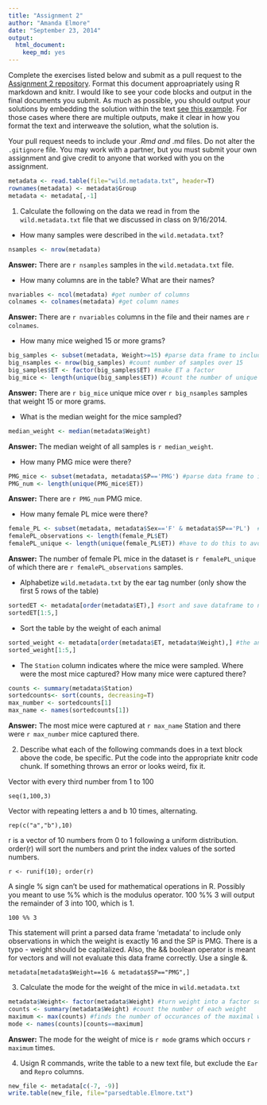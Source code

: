 ```yaml
---
title: "Assignment 2"
author: "Amanda Elmore"
date: "September 23, 2014"
output:
  html_document:
    keep_md: yes
---
```


Complete the exercises listed below and submit as a pull request to the [Assignment 2 repository](http://www.github.com/microbialinformatics/assignment02).  Format this document approapriately using R markdown and knitr. I would like to see your code blocks and output in the final documents you submit. As much as possible, you should output your solutions by embedding the solution within the text [see this example](https://github.com/microbialinformatics/assignment02/blob/master/example.Rmd). For those cases where there are multiple outputs, make it clear in how you format the text and interweave the solution, what the solution is.

Your pull request needs to include your *.Rmd and *.md files. Do not alter the `.gitignore` file. You may work with a partner, but you must submit your own assignment and give credit to anyone that worked with you on the assignment.

```r
metadata <- read.table(file="wild.metadata.txt", header=T)
rownames(metadata) <- metadata$Group
metadata <- metadata[,-1]
```

1.  Calculate the following on the data we read in from the `wild.metadata.txt` file that we discussed in class on 9/16/2014.

  * How many samples were described in the `wild.metadata.txt`?
  
```r
nsamples <- nrow(metadata)
```

**Answer:** There are `r nsamples` samples in the `wild.metadata.txt` file.
  
  
  * How many columns are in the table? What are their names?

```r
nvariables <- ncol(metadata) #get number of columns
colnames <- colnames(metadata) #get column names
```

**Answer:** There are `r nvariables` columns in the file and their names are `r colnames`.
  
  * How many mice weighed 15 or more grams?
```r
big_samples <- subset(metadata, Weight>=15) #parse data frame to include only heavy samples
big_nsamples <- nrow(big_samples) #count number of samples over 15
big_samples$ET <- factor(big_samples$ET) #make ET a factor 
big_mice <- length(unique(big_samples$ET)) #count the number of unique mice over 15 grams
```

**Answer:** There are `r big_mice` unique mice over `r big_nsamples` samples that weight 15 or more grams.
  
  * What is the median weight for the mice sampled?
```r
median_weight <- median(metadata$Weight)
```

**Answer:** The median weight of all samples is `r median_weight`.
  
  * How many PMG mice were there?
```r
PMG_mice <- subset(metadata, metadata$SP=='PMG') #parse data frame to include only PMG mice
PMG_num <- length(unique(PMG_mice$ET))
```

**Answer:** There are `r PMG_num` PMG mice.
  
  * How many female PL mice were there?
```r
female_PL <- subset(metadata, metadata$Sex=='F' & metadata$SP=='PL')  #parse data table to be only female PL mice
femalePL_observations <- length(female_PL$ET)
femalePL_unique <- length(unique(female_PL$ET)) #have to do this to avoid repeat samples from same mouse
```

**Answer:** The number of female PL mice in the dataset is `r femalePL_unique ` of which there are `r femalePL_observations` samples.

  * Alphabetize `wild.metadata.txt` by the ear tag number (only show the first 5 rows of the table)
  
```r
sortedET <- metadata[order(metadata$ET),] #sort and save dataframe to new varible
sortedET[1:5,]
```  
  
  
  * Sort the table by the weight of each animal
```r
sorted_weight <- metadata[order(metadata$ET, metadata$Weight),] #the animals are sorted and each animal is sorted by weight
sorted_weight[1:5,]
```  

  * The `Station` column indicates where the mice were sampled. Where were the most mice captured? How many mice were captured there?
```r
counts <- summary(metadata$Station)
sortedcounts<- sort(counts, decreasing=T)
max_number <- sortedcounts[1]
max_name <- names(sortedcounts[1])
```
  
**Answer:** The most mice were captured at `r max_name` Station and there were `r max_number` mice captured there.

2.	Describe what each of the following commands does in a text block above the code, be specific. Put the code into the appropriate knitr code chunk. If something throws an error or looks weird, fix it.


Vector with every third number from 1 to 100 
```
seq(1,100,3)

```

Vector with repeating letters a and b 10 times, alternating.
```
rep(c("a","b"),10)
```

r is a vector of 10 numbers from 0 to 1 following a uniform distribution. order(r) will sort the numbers and print the index values of the sorted numbers.
```
r <- runif(10); order(r)
```

A single % sign can't be used for mathematical operations in R. Possibly you meant to use %% which is the modulus operator. 100 %% 3 will output the remainder of 3 into 100, which is 1.
```
100 %% 3
```

This statement will print a parsed data frame 'metadata' to include only observations in which the weight is exactly 16 and the SP is PMG. There is a typo - weight should be capitalized. Also, the && boolean operator is meant for vectors and will not evaluate this data frame correctly. Use a single &.
```
metadata[metadata$Weight==16 & metadata$SP=="PMG",]
```


3.	Calculate the mode for the weight of the mice in `wild.metadata.txt`
```r
metadata$Weight<- factor(metadata$Weight) #turn weight into a factor so it can be counted
counts <- summary(metadata$Weight) #count the number of each weight
maximum <- max(counts) #finds the number of occurances of the maximal weight(s)
mode <- names(counts)[counts==maximum]
```
**Answer:** The mode for the weight of mice is `r mode` grams which occurs `r maximum` times.

4.	Usign R commands, write the table to a new text file, but exclude the `Ear` and `Repro` columns.
```r
new_file <- metadata[c(-7, -9)]
write.table(new_file, file="parsedtable.Elmore.txt")
```

